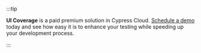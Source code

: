 :::tip

**UI Coverage** is a paid premium solution in Cypress Cloud. [Schedule a demo](<https://www.cypress.io/ui-coverage?utm_medium=addon-tip&utm_source=docs.cypress.io&utm_content=Schedule a demo>) today and see how easy it is to enhance your testing while speeding up your development process.

:::
